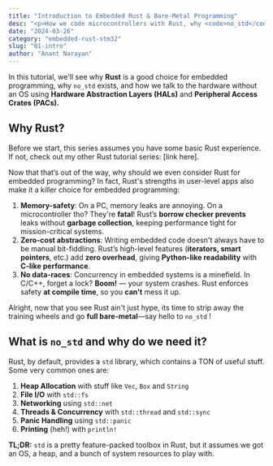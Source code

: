 ```yaml
---
title: "Introduction to Embedded Rust & Bare-Metal Programming"
desc: "<p>How we code microcontrollers with Rust, why <code>no_std</code> exists, and how we tell the STM32 what to do.</p>"
date: "2024-03-26"
category: "embedded-rust-stm32"
slug: "01-intro"
author: "Anant Narayan"
---
```


In this tutorial, we'll see why **Rust** is a good choice for embedded programming, why <code>no_std</code> exists, and how we talk to the hardware without an OS using **Hardware Abstraction Layers (HALs)** and **Peripheral Access Crates (PACs).**

## Why Rust?

Before we start, this series assumes you have some basic Rust experience. If not, check out my other Rust tutorial series: [link here].

Now that that’s out of the way, why should we even consider Rust for embedded programming?
In fact, Rust's strengths in user-level apps also make it a killer choice for embedded programming:

  1. **Memory-safety**: On a PC, memory leaks are annoying. On a microcontroller tho? They're **fatal**! Rust’s **borrow checker prevents** leaks without **garbage collection**, keeping performance tight for mission-critical systems.
  2. **Zero-cost abstractions**: Writing embedded code doesn't always have to be manual bit-fiddling. Rust’s high-level features (**iterators, smart pointers**, etc.) add **zero overhead**, giving **Python-like readability** with **C-like performance**.
  3. **No data-races**: Concurrency in embedded systems is a minefield. In C/C++, forget a lock? **Boom!** — your system crashes. Rust enforces safety **at compile time**, so you **can’t** mess it up.

Alright, now that you see Rust ain't just hype, its time to strip away the training wheels and go **full bare-metal**—say hello to `no_std` !

## What is `no_std` and why do we need it?

Rust, by default, provides a `std` library, which contains a TON of useful stuff. Some very common ones are:
  1. **Heap Allocation** with stuff like `Vec`, `Box` and `String`
  2. **File I/O** with `std::fs`
  3. **Networking** using `std::net`
  4. **Threads & Concurrency** with `std::thread` and `std::sync`
  5. **Panic Handling** using `std::panic`
  6. **Printing** (heh!) with `println!`

**TL;DR:** ``std`` is a pretty feature-packed toolbox in Rust, but it assumes we got an OS, a heap, and a bunch of system resources to play with.
